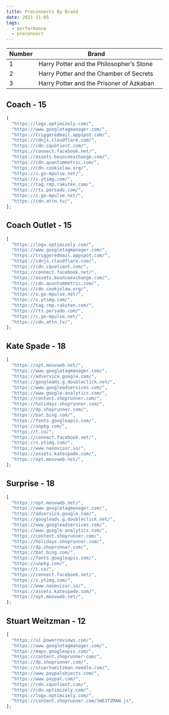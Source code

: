 ```yaml
---
title: Preconnects By Brand
date: 2021-11-05
tags:
  - performance
  - preconnect
---
```


| Number | Brand                                    |     |
| ------ | ---------------------------------------- | --- |
| 1      | Harry Potter and the Philosopher’s Stone |
| 2      | Harry Potter and the Chamber of Secrets  |
| 3      | Harry Potter and the Prisoner of Azkaban |

## Coach - 15

```js
[
  "https://logx.optimizely.com/",
  "https://www.googletagmanager.com/",
  "https://triggeredmail.appspot.com/",
  "https://cdnjs.cloudflare.com/",
  "https://cdn.cquotient.com/",
  "https://connect.facebook.net/",
  "https://assets.bounceexchange.com/",
  "https://cdn.quantummetric.com/",
  "https://cdn.cookielaw.org/",
  "https://s.go-mpulse.net/",
  "https://s.ytimg.com/",
  "https://tag.rmp.rakuten.com/",
  "https://rts.persado.com/",
  "https://c.go-mpulse.net/",
  "https://cdn.attn.tv/",
];
```

## Coach Outlet - 15

```js
[
  "https://logx.optimizely.com/",
  "https://www.googletagmanager.com/",
  "https://triggeredmail.appspot.com/",
  "https://cdnjs.cloudflare.com/",
  "https://cdn.cquotient.com/",
  "https://connect.facebook.net/",
  "https://assets.bounceexchange.com/",
  "https://cdn.quantummetric.com/",
  "https://cdn.cookielaw.org/",
  "https://s.go-mpulse.net/",
  "https://s.ytimg.com/",
  "https://tag.rmp.rakuten.com/",
  "https://rts.persado.com/",
  "https://c.go-mpulse.net/",
  "https://cdn.attn.tv/",
];
```

## Kate Spade - 18

```js
[
  "https://opt.moovweb.net/",
  "https://www.googletagmanager.com/",
  "https://adservice.google.com/",
  "https://googleads.g.doubleclick.net/",
  "https://www.googleadservices.com/",
  "https://www.google-analytics.com/",
  "https://content.shoprunner.com/",
  "https://holidays.shoprunner.com/",
  "https://dp.shoprunner.com/",
  "https://bat.bing.com/",
  "https://fonts.googleapis.com/",
  "https://unpkg.com/",
  "https://t.co/",
  "https://connect.facebook.net/",
  "https://s.ytimg.com/",
  "https://www.nanovisor.io/",
  "https://assets.katespade.com/",
  "https://opt.moovweb.net/",
];
```

## Surprise - 18

```js
[
  "https://opt.moovweb.net/",
  "https://www.googletagmanager.com/",
  "https://adservice.google.com/",
  "https://googleads.g.doubleclick.net/",
  "https://www.googleadservices.com/",
  "https://www.google-analytics.com/",
  "https://content.shoprunner.com/",
  "https://holidays.shoprunner.com/",
  "https://dp.shoprunner.com/",
  "https://bat.bing.com/",
  "https://fonts.googleapis.com/",
  "https://unpkg.com/",
  "https://t.co/",
  "https://connect.facebook.net/",
  "https://s.ytimg.com/",
  "https://www.nanovisor.io/",
  "https://assets.katespade.com/",
  "https://opt.moovweb.net/",
];
```

## Stuart Weitzman - 12

```js
[
  "https://ui.powerreviews.com/",
  "https://www.googletagmanager.com/",
  "https://maps.googleapis.com/",
  "https://content.shoprunner.com/",
  "https://dp.shoprunner.com/",
  "https://stuartweitzman.needle.com/",
  "https://www.paypalobjects.com/",
  "https://www.paypal.com/",
  "https://cdn.cquotient.com/",
  "https://cdn.optimizely.com/",
  "https://logx.optimizely.com/",
  "https://content.shoprunner.com/SWEITZMAN.js",
];
```
